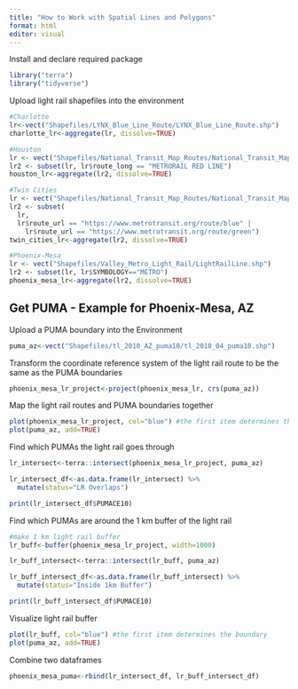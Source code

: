 ---
title: "How to Work with Spatial Lines and Polygons"
format: html
editor: visual
---

Install and declare required package

```{r}
library("terra")
library("tidyverse")
```

Upload light rail shapefiles into the environment

```{r}
#Charlotte
lr<-vect("Shapefiles/LYNX_Blue_Line_Route/LYNX_Blue_Line_Route.shp")
charlotte_lr<-aggregate(lr, dissolve=TRUE)

#Houston
lr <- vect("Shapefiles/National_Transit_Map_Routes/National_Transit_Map_Routes.shp")
lr2 <- subset(lr, lr$route_long == "METRORAIL RED LINE")
houston_lr<-aggregate(lr2, dissolve=TRUE)

#Twin Cities
lr <- vect("Shapefiles/National_Transit_Map_Routes/National_Transit_Map_Routes.shp")
lr2 <- subset(
  lr, 
  lr$route_url == "https://www.metrotransit.org/route/blue" | 
    lr$route_url == "https://www.metrotransit.org/route/green")
twin_cities_lr<-aggregate(lr2, dissolve=TRUE)

#Phoenix-Mesa
lr <- vect("Shapefiles/Valley_Metro_Light_Rail/LightRailLine.shp")
lr2 <- subset(lr, lr$SYMBOLOGY=="METRO")
phoenix_mesa_lr<-aggregate(lr2, dissolve=TRUE)

```

## Get PUMA - Example for Phoenix-Mesa, AZ

Upload a PUMA boundary into the Environment

```{r}
puma_az<-vect("Shapefiles/tl_2010_AZ_puma10/tl_2010_04_puma10.shp")
```

Transform the coordinate reference system of the light rail route to be the same as the PUMA boundaries

```{r}
phoenix_mesa_lr_project<-project(phoenix_mesa_lr, crs(puma_az))
```

Map the light rail routes and PUMA boundaries together

```{r}

plot(phoenix_mesa_lr_project, col="blue") #the first item determines the boundary
plot(puma_az, add=TRUE)

```

Find which PUMAs the light rail goes through

```{r}
lr_intersect<-terra::intersect(phoenix_mesa_lr_project, puma_az)

lr_intersect_df<-as.data.frame(lr_intersect) %>%
  mutate(status="LR Overlaps")

print(lr_intersect_df$PUMACE10)
```

Find which PUMAs are around the 1 km buffer of the light rail

```{r}
#make 1 km light rail buffer
lr_buff<-buffer(phoenix_mesa_lr_project, width=1000)

lr_buff_intersect<-terra::intersect(lr_buff, puma_az)

lr_buff_intersect_df<-as.data.frame(lr_buff_intersect) %>%
  mutate(status="Inside 1km Buffer")

print(lr_buff_intersect_df$PUMACE10)
```

Visualize light rail buffer

```{r}
plot(lr_buff, col="blue") #the first item determines the boundary
plot(puma_az, add=TRUE)
```

Combine two dataframes

```{r}
phoenix_mesa_puma<-rbind(lr_intersect_df, lr_buff_intersect_df)
```
